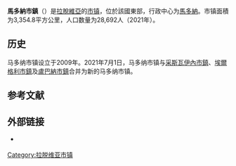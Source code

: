 {{Infobox settlement
| name                    = 马多纳市镇
| native_name             = Madonas novads
| native_name_lang        = lv
| settlement_type         = [[拉脫維亞行政區劃|市镇]]
| image_skyline           = Madona, Lazdonas luterāņu baznīca 2000-04-21.jpg
| image_caption           = 马多纳的路德宗教堂
| image_flag              = 
| flag_size               = 145px
| image_shield            = LVA Madonas novads COA.png
| shield_size             = 75px
| image_map               = 
| map_caption             = 
| coordinates             = 
| coor_pinpoint           = 
| coordinates_footnotes   = 
| subdivision_type        = [[世界政區索引|国家]]
| subdivision_name        = {{LAT}}
| established_title       = 最初设立
| established_date        = 2009年
| established_title1      = 合并
| established_date1       = 2021年
| seat_type               = 行政中心
| seat                    = [[馬多納|馬多納]]
| unit_pref               = Metric
| area_total_km2          = 3354.8
| area_rank               = 
| area_note               = 
| area_footnotes          = 
| population_as_of        = 2021年
| population_total        = 28692
| population_density_km2  = auto
| population_note         = 
| population_footnotes    = <ref name="citypopu">{{cite web | url = https://www.citypopulation.de/en/latvia/admin/ | title = LATVIA: Administrative Division | language = en | publisher = citypopulation.de | accessdate = 2021-07-30 | archive-date = 2021-06-06 | archive-url = https://web.archive.org/web/20210606074255/https://www.citypopulation.de/en/latvia/admin/ | dead-url = no }}</ref>
| timezone1               = 
| utc_offset1             = 
| timezone1_DST           = 
| utc_offset1_DST         = 
| postal_code_type        =
| postal_code             = 
| area_code_type          = 
| area_code               = 
| iso_code                = 
| website                 = {{URL|https://www.madona.lv/}}
| footnotes               = 
}}
'''馬多納市鎮'''（{{lang-lv|Madonas novads}}）是[[拉脫維亞|拉脫維亞]]的[[拉脫維亞行政區劃|市镇]]，位於該國東部，行政中心为[[馬多納|馬多納]]。市镇面積为3,354.8平方公里，人口数量为28,692人（2021年）。

== 历史 ==
马多纳市镇设立于2009年。2021年7月1日，马多纳市镇与[[采斯瓦伊內市鎮|采斯瓦伊內市鎮]]、[[埃爾格利市鎮|埃爾格利市鎮]]及[[盧巴納市鎮|盧巴納市鎮]]合并为新的马多纳市镇。

== 参考文献 ==
{{Reflist}}

== 外部链接 ==
{{commonscat|Madona Municipality|position=left}}
* {{Official site|https://www.madona.lv/}} {{lv}} {{ru}} {{en}} {{de}}

{{拉脱维亚行政区划}}
{{Latvia-geo-stub}}

{{DEFAULTSORT:Madona}}
[[Category:拉脱维亚市镇|Category:拉脱维亚市镇]]